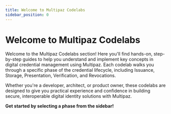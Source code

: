 ```yaml
---
title: Welcome to Multipaz Codelabs
sidebar_position: 0
---
```


# Welcome to Multipaz Codelabs

Welcome to the Multipaz Codelabs section! Here you'll find hands-on, step-by-step guides to help you understand and implement key concepts in digital credential management using Multipaz. Each codelab walks you through a specific phase of the credential lifecycle, including Issuance, Storage, Presentation, Verification, and Revocations.

Whether you're a developer, architect, or product owner, these codelabs are designed to give you practical experience and confidence in building secure, interoperable digital identity solutions with Multipaz.

**Get started by selecting a phase from the sidebar!**